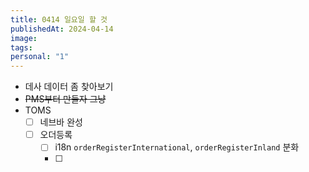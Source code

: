 ```yaml
---
title: 0414 일요일 할 것
publishedAt: 2024-04-14
image: 
tags: 
personal: "1"
---
```

- 데사 데이터 좀 찾아보기
- ~~PMS부터 만들자 그냥~~
- TOMS
	- [ ] 네브바 완성
	- [ ] 오더등록
		- [ ] i18n `orderRegisterInternational`, `orderRegisterInland` 분화
		- [ ]